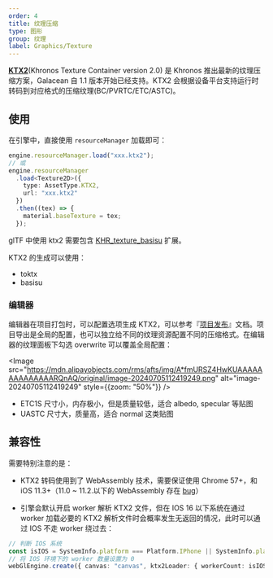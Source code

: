 ```yaml
---
order: 4
title: 纹理压缩
type: 图形
group: 纹理
label: Graphics/Texture
---
```


**[KTX2](https://www.khronos.org/ktx/)**(Khronos Texture Container version 2.0) 是 Khronos 推出最新的纹理压缩方案，Galacean 自 1.1 版本开始已经支持。KTX2 会根据设备平台支持运行时转码到对应格式的压缩纹理(BC/PVRTC/ETC/ASTC)。

## 使用

在引擎中，直接使用 `resourceManager` 加载即可：

```typescript
engine.resourceManager.load("xxx.ktx2");
// 或
engine.resourceManager
  .load<Texture2D>({
    type: AssetType.KTX2,
    url: "xxx.ktx2"
  })
  .then((tex) => {
    material.baseTexture = tex;
  });
```

glTF 中使用 ktx2 需要包含 [KHR_texture_basisu](https://github.com/KhronosGroup/glTF/blob/main/extensions/2.0/Khronos/KHR_texture_basisu/README.md) 扩展。

KTX2 的生成可以使用：

- toktx
- basisu

### 编辑器

编辑器在项目打包时，可以配置选项生成 KTX2，可以参考『[项目发布](/docs/platform/platform/)』文档。项目导出是全局的配置，也可以独立给不同的纹理资源配置不同的压缩格式。在编辑器的纹理面板下勾选 overwrite 可以覆盖全局配置：

<Image src="https://mdn.alipayobjects.com/rms/afts/img/A*fmURSZ4HwKUAAAAAAAAAAAAAARQnAQ/original/image-20240705112419249.png" alt="image-20240705112419249" style={{zoom: "50%"}} />

- ETC1S 尺寸小，内存极小，但是质量较低，适合 albedo, specular 等贴图
- UASTC 尺寸大，质量高，适合 normal 这类贴图

## 兼容性

需要特别注意的是：

- KTX2 转码使用到了 WebAssembly 技术，需要保证使用 Chrome 57+，和 iOS 11.3+（11.0 ~ 11.2.以下的 WebAssembly 存在 [bug](https://bugs.webkit.org/show_bug.cgi?id=181781)）

- 引擎会默认开启 worker 解析 KTX2 文件，但在 IOS 16 以下系统在通过 worker 加载必要的 KTX2 解析文件时会概率发生无返回的情况，此时可以通过 IOS 不走 worker 绕过去：

```typescript
// 判断 IOS 系统
const isIOS = SystemInfo.platform === Platform.IPhone || SystemInfo.platform === Platform.IPad;
// 将 IOS 环境下的 worker 数量设置为 0
webGlEngine.create({ canvas: "canvas", ktx2Loader: { workerCount: isIOS ? 0 : 4 } });
```
